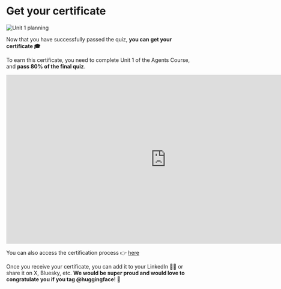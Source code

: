 # Get your certificate

<img src="https://huggingface.co/datasets/agents-course/course-images/resolve/main/en/unit1/whiteboard-unit1sub5DONE.jpg" alt="Unit 1 planning"/>

Now that you have successfully passed the quiz, **you can get your certificate 🎓**

To earn this certificate, you need to complete Unit 1 of the Agents Course, and **pass 80% of the final quiz**.



<iframe
	src="https://agents-course-unit1-certification-app.hf.space"
	frameborder="0"
	width="850"
	height="450"
></iframe>

You can also access the certification process 👉 [here](https://huggingface.co/spaces/agents-course/unit1-certification-app)

Once you receive your certificate, you can add it to your LinkedIn 🧑‍💼 or share it on X, Bluesky, etc. **We would be super proud and would love to congratulate you if you tag @huggingface**! 🤗
